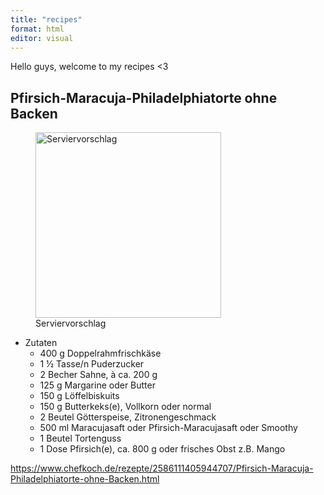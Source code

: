 ```yaml
---
title: "recipes"
format: html
editor: visual
---
```


Hello guys, welcome to my recipes \<3

## Pfirsich-Maracuja-Philadelphiatorte ohne Backen

![Serviervorschlag](https://img.chefkoch-cdn.de/rezepte/2586111405944707/bilder/1315549/crop-960x640/pfirsich-maracuja-philadelphiatorte-ohne-backen.jpg){width="297"}

-   Zutaten
    -   400 g Doppelrahmfrischkäse
    -   1 ½ Tasse/n Puderzucker
    -   2 Becher Sahne, à ca. 200 g
    -   125 g Margarine oder Butter
    -   150 g Löffelbiskuits
    -   150 g Butterkeks(e), Vollkorn oder normal
    -   2 Beutel Götterspeise, Zitronengeschmack
    -   500 ml Maracujasaft oder Pfirsich-Maracujasaft oder Smoothy
    -   1 Beutel Tortenguss
    -   1 Dose Pfirsich(e), ca. 800 g oder frisches Obst z.B. Mango

<https://www.chefkoch.de/rezepte/2586111405944707/Pfirsich-Maracuja-Philadelphiatorte-ohne-Backen.html>
